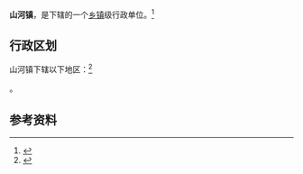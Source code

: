 {{中国乡级行政区|62/10/25/100/000}}

'''山河镇'''，是{{PRC admin/fullname|62/10/25/100/000|3}}下辖的一个[[乡镇|乡镇]]级行政单位。<ref>{{PRC admin/ref sgc|{{PRC admin/parent|62/10/25/100/000}}}}</ref>

== 行政区划 ==

山河镇下辖以下地区：<ref>{{PRC admin/ref sgc|62/10/25/100/000}}</ref>

{{PRC admin/children|62/10/25/100/000}}。

== 参考资料 ==

{{reflist}}

{{行政区划小作品}}
{{PRC admin/navcat|62/10/25/100/000}}